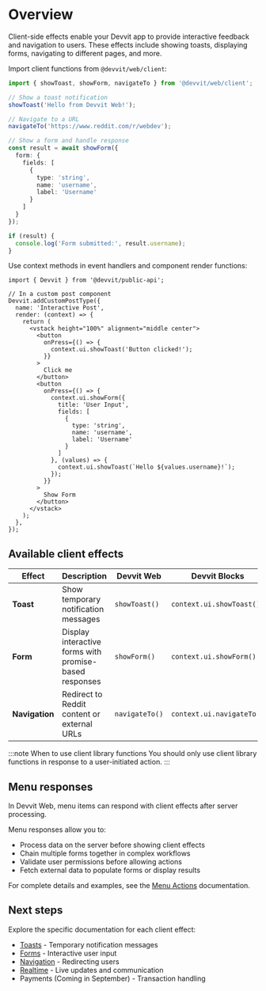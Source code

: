 
# Overview

Client-side effects enable your Devvit app to provide interactive feedback and navigation to users. These effects include showing toasts, displaying forms, navigating to different pages, and more.

<Tabs>
  <TabItem value="web" label="Devvit Web">
  
  Import client functions from `@devvit/web/client`:

  ```ts
  import { showToast, showForm, navigateTo } from '@devvit/web/client';

  // Show a toast notification
  showToast('Hello from Devvit Web!');

  // Navigate to a URL
  navigateTo('https://www.reddit.com/r/webdev');

  // Show a form and handle response
  const result = await showForm({
    form: {
      fields: [
        {
          type: 'string',
          name: 'username',
          label: 'Username'
        }
      ]
    }
  });
  
  if (result) {
    console.log('Form submitted:', result.username);
  }
  ```

  </TabItem>
  <TabItem value="blocks" label="Devvit Blocks / Mod Tools">
  
  Use context methods in event handlers and component render functions:

  ```tsx
  import { Devvit } from '@devvit/public-api';

  // In a custom post component
  Devvit.addCustomPostType({
    name: 'Interactive Post',
    render: (context) => {
      return (
        <vstack height="100%" alignment="middle center">
          <button
            onPress={() => {
              context.ui.showToast('Button clicked!');
            }}
          >
            Click me
          </button>
          <button
            onPress={() => {
              context.ui.showForm({
                title: 'User Input',
                fields: [
                  {
                    type: 'string',
                    name: 'username',
                    label: 'Username'
                  }
                ]
              }, (values) => {
                context.ui.showToast(`Hello ${values.username}!`);
              });
            }}
          >
            Show Form
          </button>
        </vstack>
      );
    },
  });
  ```

  </TabItem>
</Tabs>

## Available client effects

| Effect | Description | Devvit Web | Devvit Blocks |
|--------|-------------|------------|---------------|
| **Toast** | Show temporary notification messages | `showToast()` | `context.ui.showToast()` |
| **Form** | Display interactive forms with promise-based responses | `showForm()` | `context.ui.showForm()` |
| **Navigation** | Redirect to Reddit content or external URLs | `navigateTo()` | `context.ui.navigateTo()` |

:::note When to use client library functions
You should only use client library functions in response to a user-initiated action.
:::

## Menu responses

In Devvit Web, menu items can respond with client effects after server processing.

Menu responses allow you to:
- Process data on the server before showing client effects
- Chain multiple forms together in complex workflows  
- Validate user permissions before allowing actions
- Fetch external data to populate forms or display results

For complete details and examples, see the [Menu Actions](./menu-actions.mdx) documentation.

## Next steps

Explore the specific documentation for each client effect:

- [Toasts](./toasts.mdx) - Temporary notification messages
- [Forms](./forms.mdx) - Interactive user input
- [Navigation](./navigation.mdx) - Redirecting users
- [Realtime](../realtime/overview.md) - Live updates and communication
- Payments (Coming in September) - Transaction handling
